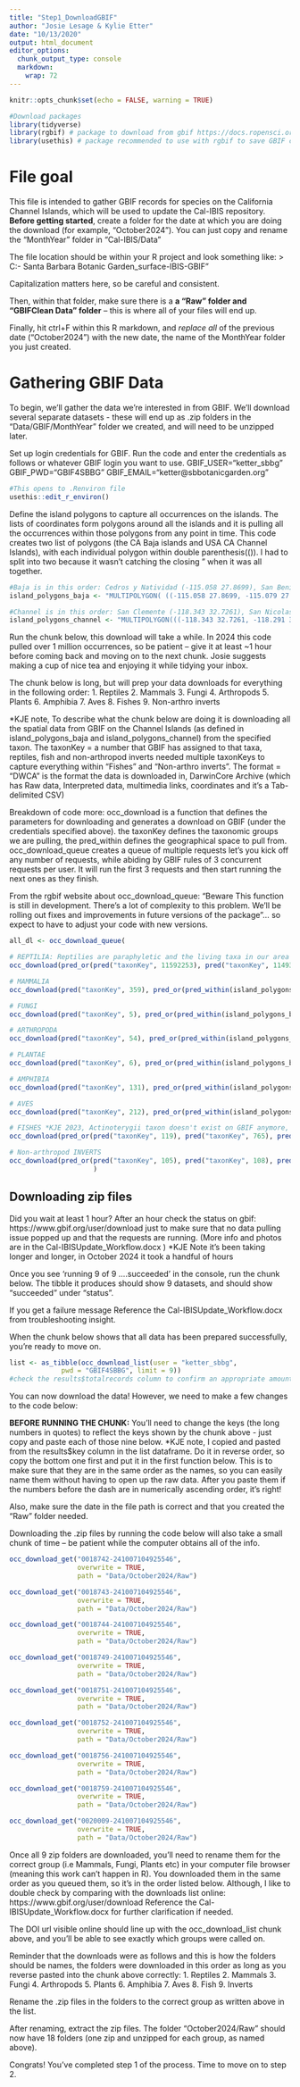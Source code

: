 ```yaml
---
title: "Step1_DownloadGBIF"
author: "Josie Lesage & Kylie Etter"
date: "10/13/2020"
output: html_document
editor_options: 
  chunk_output_type: console
  markdown: 
    wrap: 72
---
```


```r
knitr::opts_chunk$set(echo = FALSE, warning = TRUE)

#Download packages
library(tidyverse) 
library(rgbif) # package to download from gbif https://docs.ropensci.org/rgbif/articles/rgbif.html#get-occurrence-data-from-gbif 
library(usethis) # package recommended to use with rgbif to save GBIF credentials in a .Renviron file so you don't have to enter them in the code with each download query directions: https://docs.ropensci.org/rgbif/articles/gbif_credentials.html
```


# File goal
This file is intended to gather GBIF records for species on the California Channel Islands, which will be used to update the Cal-IBIS repository. **Before getting started**, create a folder for the date at which you are doing the download (for example, "October2024"). You can just copy and rename the "MonthYear" folder in "Cal-IBIS/Data"

The file location should be within your R project and look something like:
>  C:\Users\ketter\OneDrive - Santa Barbara Botanic Garden\gitit_surface\Cal-IBIS-GBIF\Data\October2024"

Capitalization matters here, so be careful and consistent. 

Then, within that folder, make sure there is a  **a "Raw" folder and "GBIFClean Data" folder** -- this is where all of your files will end up.

Finally, hit ctrl+F within this R markdown, and *replace all* of the previous date ("October2024") with the new date, the name of the MonthYear folder you just created.

# Gathering GBIF Data
To begin, we'll gather the data we're interested in from GBIF. We'll download several separate datasets - these will end up as .zip folders in the "Data/GBIF/MonthYear" folder we created, and will need to be unzipped later.

Set up login credentials for GBIF. Run the code and enter the credentials as follows or whatever GBIF login you want to use. 
GBIF_USER="ketter_sbbg"
GBIF_PWD="GBIF4SBBG"
GBIF_EMAIL="ketter@sbbotanicgarden.org"
```r
#This opens to .Renviron file 
usethis::edit_r_environ()
```

Define the island polygons to capture all occurrences on the islands. The lists of coordinates form polygons around all the islands and it is pulling all the occurrences within those polygons from any point in time. This code creates two list of polygons (the CA Baja islands and USA CA Channel Islands), with each individual polygon within double parenthesis(()). I had to split into two because it wasn't catching the closing " when it was all together. 
```r
#Baja is in this order: Cedros y Natividad (-115.058 27.8699), San Benito (-115.572 28.4047), Guadalupe (-118.265 29.2801), San Jeronimo ((-115.748 29.7948), San Martin (-116.043 30.5660), Todos Santos (-116.724 31.7577), Coronados (-117.236 32.3001)
island_polygons_baja <- "MULTIPOLYGON( ((-115.058 27.8699, -115.079 27.9225, -115.127 27.9553, -115.103 27.9768, -115.085 28.0076, -115.080 28.0787, -115.056 28.1297, -115.054 28.1866, -115.067 28.2291, -115.061 28.2673, -115.075 28.3287, -115.103 28.4003, -115.138 28.4388, -115.190 28.4635, -115.245 28.4629,	-115.296 28.4386, -115.338 28.3900, -115.365 28.3003, -115.353 28.2411, -115.387 28.2010, -115.421 28.1820, -115.443 28.1547, -115.459 28.0889, -115.456 28.0547, -115.439 28.0244, -115.413 28.0018, -115.376 27.9860, -115.337 27.9832, -115.299 27.9546, -115.323 27.9120, -115.320 27.8642, -115.300 27.8337, -115.228 27.7701, -115.161 27.7587, -115.108 27.7734, -115.083 27.7939, -115.067 27.8200, -115.090 27.8420, -115.091 27.8514, -115.058 27.8699)), ((-115.572 28.4047, -115.629 28.4020, -115.674 28.3781, -115.701 28.3343, -115.705 28.2818, -115.685 28.2449, -115.649 28.2187, -115.604 28.2068, -115.522 28.2031, -115.482 28.2193, -115.452 28.2495, -115.437 28.2852, -115.437 28.3242, -115.454 28.3574, -115.491 28.3906,  -115.529 28.4044, -115.572 28.4047)), ((-118.265 29.2801, -118.395 29.2438, -118.451 29.1983, -118.469 29.1501, -118.462 29.1126, -118.465 29.0563, -118.448 29.0227, -118.415 28.9944, -118.415 28.9639, -118.396 28.9051, -118.400 28.8608, -118.393 28.8309, -118.352 28.7786, -118.321 28.7631, -118.289 28.7572, -118.238 28.7661, -118.198 28.7949, -118.134 28.8871, -118.120 28.9596, -118.128 29.0784, -118.169 29.1446, -118.159 29.1858, -118.166 29.2223, -118.206 29.2647, -118.265 29.2801)), ((-116.043 30.5660, -116.081 30.5833, -116.125 30.5870, -116.166 30.5756, -116.202 30.5508, -116.223 30.5177, -116.228 30.4810, -116.216 30.4439, -116.189 30.4146, -116.146 30.3954, -116.103 30.3903, -116.058 30.4014, -116.025 30.4225, -116.040 30.4325, -116.058 30.4715, -116.043 30.5660)), ((-116.724 31.7577, -116.680 31.7786, -116.684 31.8219, -116.699 31.8552, -116.726 31.8804, -116.775 31.9001,  -116.817 31.9032, -116.860 31.8914, -116.894 31.8657, -116.914 31.8280, -116.913 31.7872, -116.894 31.7546,	-116.850 31.7176, -116.809 31.7017, -116.765 31.7011, -116.726 31.7149, -116.753 31.7407, -116.747 31.7568, -116.724 31.7577)), ((-117.236 32.3001, -117.183 32.3140, -117.146 32.3476, -117.133 32.3943, -117.144 32.4462, -117.181 32.4892, -117.251 32.5264, -117.293 32.5363, -117.337 32.5308, -117.373 32.5116, -117.398 32.4824, -117.407 32.4477, -117.400 32.4090, -117.377 32.3760, -117.338 32.3509, -117.308 32.3198, -117.275 32.3050, -117.236 32.3001)), ((-115.748 29.7948, -115.778 29.8235, -115.822 29.8119, -115.822 29.7749, -115.777 29.7538, -115.749 29.7832, -115.748 29.7948)))"

#Channel is in this order: San Clemente (-118.343 32.7261), San Nicolas (-119.537 33.3755), Catalina (-118.610 33.5691), Santa Barbara (-119.032 33.3750), Anacapa, Cruz, Rosa and Miguel (-120.236 34.1001)
island_polygons_channel <- "MULTIPOLYGON(((-118.343 32.7261, -118.291 32.7437, -118.252 32.7828, -118.243 32.8295, -118.263 32.8735, -118.416 32.9937, -118.477 33.0774, -118.515 33.1083, -118.550 33.1211, -118.598 33.1258, -118.670 33.1050, -118.694 33.0844, -118.709 33.0590, -118.711 32.9949, -118.587 32.7994, -118.492 32.7299, -118.462 32.7156, -118.414 32.7107, -118.343 32.7261)), ((-119.537 33.3755, -119.620 33.3617, -119.667 33.3300, -119.686 33.280, -119.669 33.2168, -119.646 33.1876, -119.609 33.1599, -119.532 33.1333, -119.463 33.1248, -119.389 33.1400, -119.356 33.1624, -119.331 33.1991, -119.327 33.2353, -119.340 33.2730, -119.363 33.3033, -119.409 33.3361, -119.491 33.3695, -119.537 33.3755)), ((-118.610 33.5691, -118.654 33.5598, -118.690 33.5354, -118.711 33.5009, -118.712 33.4621, -118.695 33.4261, -118.656 33.3815, -118.596 33.3480, -118.577 33.3020, -118.542 33.2631, -118.488 33.2359, -118.401 33.2286, -118.334 33.2090, -118.277 33.2174, -118.231 33.2435, -118.201 33.2852, -118.199 33.3399, -118.218 33.3824, -118.262 33.4269, -118.289 33.4692, -118.339 33.4976, -118.456 33.5367, -118.501 33.5620, -118.610 33.5691)), ((-119.032 33.3750, -118.989 33.3837, -118.954 33.4045, -118.931 33.4346, -118.920 33.4753, -118.925 33.5151, -118.947 33.5480, -118.983 33.5702, -119.028 33.5792, -119.084 33.5688, -119.119 33.5517, -119.146 33.5211, -119.156 33.4839, -119.143 33.4384, -119.118 33.4043, -119.077 33.3815, -119.032 33.3750)), ((-120.236 34.1001, -120.325 34.1589, -120.364 34.1664, -120.404 34.1616, -120.474 34.1313, -120.533 34.0941, -120.556 34.0522, -120.554 34.0086, -120.528 33.9712, -120.488 33.9477, -120.373 33.9247, -120.317 33.9287, -120.298 33.9173, -120.248 33.8540, -120.171 33.8149, -120.132 33.8048, -120.087 33.8072, -120.011 33.8305, -119.970 33.8516, -119.920 33.8616, -119.887 33.8830, -119.828 33.8699, -119.713 33.8695, -119.628 33.8971, -119.528 33.9098, -119.485 33.9290, -119.436 33.9157, -119.363 33.9154, -119.284 33.9497, -119.261 33.9746, -119.250 34.0053, -119.261 34.0566, -119.304 34.0944, -119.354 34.1072, -119.453 34.1050, -119.514 34.1361, -119.551 34.1453, -119.612 34.1406, -119.658 34.1216, -119.737 34.1473, -119.795 34.1477, -119.838 34.1602, -119.927 34.1675, -119.977 34.1537, -120.013 34.1224, -120.070 34.1271, -120.114 34.1144, -120.155 34.1152, -120.208 34.0996, -120.236 34.1001)))"

```

Run the chunk below, this download will take a while. In 2024 this code pulled over 1 million occurrences, so be patient -- give it at least ~1 hour before coming back and moving on to the next chunk. Josie suggests making a cup of nice tea and enjoying it while tidying your inbox.

The chunk below is long, but will prep your data downloads for everything in the following order:
1. Reptiles
2. Mammals
3. Fungi
4. Arthropods
5. Plants
6. Amphibia
7. Aves
8. Fishes
9. Non-arthro inverts

*KJE note, To describe what the chunk below are doing  it is downloading all the spatial data from GBIF on the Channel Islands (as defined in island_polygons_baja and island_polygons_channel) from the specified taxon. The taxonKey = a number that GBIF has assigned to that taxa, reptiles, fish and non-arthropod inverts needed multiple taxonKeys to capture everything within "Fishes" and "Non-arthro inverts". The format = "DWCA" is the format the data is downloaded in, DarwinCore Archive (which has Raw data, Interpreted data, multimedia links, coordinates and it's a Tab-delimited CSV)

Breakdown of code more: occ_download is a function that defines the parameters for downloading and generates a download on GBIF (under the credentials specified above). the taxonKey defines the taxonomic groups we are pulling, the pred_within defines the geographical space to pull from. occ_download_queue creates a queue of multiple requests let's you kick off any number of requests, while abiding by GBIF rules of 3 concurrent requests per user. It will run the first 3 requests and then start running the next ones as they finish. 

From the rgbif website about occ_download_queue: "Beware
This function is still in development. There's a lot of complexity to this problem. We'll be rolling out fixes and improvements in future versions of the package"... so expect to have to adjust your code with new versions.
```r
all_dl <- occ_download_queue(

# REPTILIA: Reptilies are paraphyletic and the living taxa in our area are turtles (11418144), crocodilians (11492978), squamates (11592253).
occ_download(pred_or(pred("taxonKey", 11592253), pred("taxonKey", 11493978), pred("taxonKey", 11418114)), pred_or(pred_within(island_polygons_baja), pred_within(island_polygons_channel)), format="DWCA"),

# MAMMALIA
occ_download(pred("taxonKey", 359), pred_or(pred_within(island_polygons_baja), pred_within(island_polygons_channel)), format="DWCA"),

# FUNGI
occ_download(pred("taxonKey", 5), pred_or(pred_within(island_polygons_baja), pred_within(island_polygons_channel)), format="DWCA"),

# ARTHROPODA
occ_download(pred("taxonKey", 54), pred_or(pred_within(island_polygons_baja), pred_within(island_polygons_channel)), format="DWCA"),

# PLANTAE
occ_download(pred("taxonKey", 6), pred_or(pred_within(island_polygons_baja), pred_within(island_polygons_channel)), format="DWCA"),

# AMPHIBIA
occ_download(pred("taxonKey", 131), pred_or(pred_within(island_polygons_baja), pred_within(island_polygons_channel)), format="DWCA"),

# AVES
occ_download(pred("taxonKey", 212), pred_or(pred_within(island_polygons_baja), pred_within(island_polygons_channel)), format="DWCA"),

# FISHES *KJE 2023, Actinoterygii taxon doesn't exist on GBIF anymore, that class apparently contained 95% of all fish, so there was initially a significant drop in records..updated the keys to: subclass Elasmobranchii(121), subclass Holocephali(120), class, Myxini(119), order Coelacanthiformes (765), order Acipenseriformes (1103), order Amiiformes(494), order Anguilliformes(495), order Atheriniformes(496), order Aulopiformes(497), Beryciformes(499), Characiformes(537), Clupeiformes(538), Cypriniformes(1153), Cyprinodontiformes(547), Elopiformes(1162), Esociformes(5488), Gadiformes(549), Gasterosteiformes(550), Gobiesociformes(1163), Lepisosteiformes(1167), Lophiiformes(1305), Ophidiiformes(1308), Osmeriformes(1068), Osteoglossiformes(1069), Perciformes(587), Percopsiformes(1310), Petromyzontiformes(771), Pleuronectiformes(588), Salmoniformes(1313), Scorpaeniformes(590), Siluriformes(708), Syngnathiformes(773), Tetraodontiformes(772)
occ_download(pred_or(pred("taxonKey", 119), pred("taxonKey", 765), pred("taxonKey", 121), pred("taxonKey", 120), pred("taxonKey", 1103), pred("taxonKey", 494), pred("taxonKey", 495), pred("taxonKey", 496), pred("taxonKey", 497), pred("taxonKey", 499), pred("taxonKey", 537), pred("taxonKey", 538), pred("taxonKey", 1153), pred("taxonKey", 547), pred("taxonKey", 1162), pred("taxonKey", 5488), pred("taxonKey", 549), pred("taxonKey", 550), pred("taxonKey", 1163), pred("taxonKey", 1167), pred("taxonKey", 1305), pred("taxonKey", 1308), pred("taxonKey", 1068), pred("taxonKey", 1069), pred("taxonKey", 587), pred("taxonKey", 1310), pred("taxonKey", 771), pred("taxonKey", 588), pred("taxonKey", 1313), pred("taxonKey", 590), pred("taxonKey", 708), pred("taxonKey", 773), pred("taxonKey", 772)), pred_or(pred_within(island_polygons_baja), pred_within(island_polygons_channel)), format="DWCA"),

# Non-arthropod INVERTS
occ_download(pred_or(pred("taxonKey", 105), pred("taxonKey", 108), pred("taxonKey", 110), pred("taxonKey", 14), pred("taxonKey", 19), pred("taxonKey", 22), pred("taxonKey", 42), pred("taxonKey", 43), pred("taxonKey", 45), pred("taxonKey", 50), pred("taxonKey", 51), pred("taxonKey", 52), pred("taxonKey", 53), pred("taxonKey", 55), pred("taxonKey", 5967454), pred("taxonKey", 5967456), pred("taxonKey", 5967481), pred("taxonKey", 62), pred("taxonKey", 63), pred("taxonKey", 64), pred("taxonKey", 67), pred("taxonKey", 7190138), pred("taxonKey", 74), pred("taxonKey", 75), pred("taxonKey", 76), pred("taxonKey", 7664204), pred("taxonKey", 77), pred("taxonKey", 8173593), pred("taxonKey", 8246594), pred("taxonKey", 8355438), pred("taxonKey", 91), pred("taxonKey", 9238047)), pred_or(pred_within(island_polygons_baja), pred_within(island_polygons_channel)), format="DWCA")
                     )
```

## Downloading zip files
Did you wait at least 1 hour? After an hour check the status on gbif: https://www.gbif.org/user/download just to make sure that no data pulling issue popped up and that the requests are running. (More info and photos are in the Cal-IBISUpdate_Workflow.docx ) *KJE Note it's been taking longer and longer, in October 2024 it took a handful of hours

Once you see 'running 9 of 9 ....succeeded' in the console, run the chunk below. The tibble it produces should show 9 datasets, and should show "succeeded" under "status".

If you get a failure message  Reference the Cal-IBISUpdate_Workflow.docx from troubleshooting insight. 

When the chunk below shows that all data has been prepared successfully, you're ready to move on. 

```r
list <- as_tibble(occ_download_list(user = "ketter_sbbg", 
             pwd = "GBIF4SBBG", limit = 9))
#check the results$totalrecords column to confirm an appropriate amount of data was pulled (the lowest amount of recorded will be about 5000 and birds will be the highest around 500,000)
```

You can now download the data! However, we need to make a few changes to the code below:

**BEFORE RUNNING THE CHUNK:** You'll need to change the keys (the long numbers in quotes) to reflect the keys shown by the chunk above - just copy and paste each of those nine below. *KJE note, I copied and pasted from the results$key column in the list dataframe. Do it in reverse order, so copy the bottom one first and put it in the first function below. This is to make sure that they are in the same order as the names, so you can easily name them without having to open up the raw data. After you paste them if the numbers before the dash are in numerically ascending order, it's right!

Also, make sure the date in the file path is correct and that you created the "Raw" folder needed.

Downloading the .zip files by running the code below will also take a small chunk of time -- be patient while the computer obtains all of the info.

```r

occ_download_get("0018742-241007104925546",
                 overwrite = TRUE,
                 path = "Data/October2024/Raw")

occ_download_get("0018743-241007104925546",
                 overwrite = TRUE,
                 path = "Data/October2024/Raw")

occ_download_get("0018744-241007104925546",
                 overwrite = TRUE,
                 path = "Data/October2024/Raw")

occ_download_get("0018749-241007104925546",
                 overwrite = TRUE,
                 path = "Data/October2024/Raw")

occ_download_get("0018751-241007104925546",
                 overwrite = TRUE,
                 path = "Data/October2024/Raw")

occ_download_get("0018752-241007104925546",
                 overwrite = TRUE,
                 path = "Data/October2024/Raw")

occ_download_get("0018756-241007104925546",
                 overwrite = TRUE,
                 path = "Data/October2024/Raw")

occ_download_get("0018759-241007104925546",
                 overwrite = TRUE,
                 path = "Data/October2024/Raw")

occ_download_get("0020009-241007104925546",
                 overwrite = TRUE,
                 path = "Data/October2024/Raw")

```

Once all 9 zip folders are downloaded, you'll need to rename them for the correct group (i.e Mammals, Fungi, Plants etc) in your computer file browser (meaning this work can't happen in R). You downloaded them in the same order as you queued them, so it's in the order listed below. Although, I like to double check by comparing with the downloads list online:
https://www.gbif.org/user/download Reference the Cal-IBISUpdate_Workflow.docx for further clarification if needed.

The DOI url visible online should line up with the occ_download_list chunk above, and you'll be able to see exactly which groups were called on. 

Reminder that the downloads were as follows and this is how the folders should be names, the folders were downloaded in this order as long as you reverse pasted into the chunk above correctly:
1. Reptiles
2. Mammals
3. Fungi
4. Arthropods
5. Plants
6. Amphibia
7. Aves
8. Fish
9. Inverts

Rename the .zip files in the folders to the correct group as written above in the list.

After renaming, extract the zip files. The folder "October2024/Raw" should now have 18 folders (one zip and unzipped for each group, as named above).

Congrats! You've completed step 1 of the process. Time to move on to step 2. 